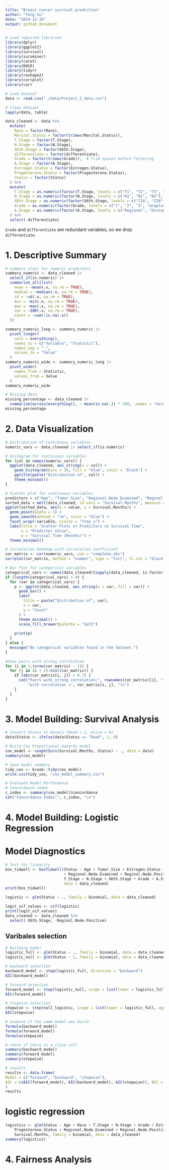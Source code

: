 ```yaml
---
title: "Breast cancer survival prediction"
author: "Tong Su"
date: "2024-12-19"
output: github_document
---
```


```r
# Load required libraries
library(dplyr)
library(ggplot2)
library(survival)
library(survminer)
library(caret)
library(ROCR)
library(tidyr)
library(reshape2)
library(corrplot)
library(car)
```

```r
# Load dataset
data <- read.csv("./data/Project_2_data.csv")

# Clean dataset
lapply(data, table)

data_cleaned <- data %>%
  mutate(
    Race = factor(Race),
    Marital.Status = factor(trimws(Marital.Status)),
    T.Stage = factor(T.Stage),
    N.Stage = factor(N.Stage),
    X6th.Stage = factor(X6th.Stage),
    differentiate = factor(differentiate),
    Grade = factor(trimws(Grade)),  # Trim spaces before factoring
    A.Stage = factor(A.Stage),
    Estrogen.Status = factor(Estrogen.Status),
    Progesterone.Status = factor(Progesterone.Status),
    Status = factor(Status)
  ) %>% 
  mutate(
    T.Stage = as.numeric(factor(T.Stage, levels = c("T1", "T2", "T3", "T4"), ordered = TRUE)),
    N.Stage = as.numeric(factor(N.Stage, levels = c("N1", "N2", "N3"), ordered = TRUE)),
    X6th.Stage = as.numeric(factor(X6th.Stage, levels = c("IIA", "IIB", "IIIA", "IIIB", "IIIC"), ordered = TRUE)),
    Grade = as.numeric(factor(Grade, levels = c("1", "2", "3", "anaplastic; Grade IV"), ordered = TRUE)),
    A.Stage = as.numeric(factor(A.Stage, levels = c("Regional", "Distant"), ordered = TRUE))
  ) %>% 
  select(-differentiate)
```

`Grade` and `differentiate` are redundant variables, so we drop `differentiate`.

# 1. Descriptive Summary
```r
# summary_stats for numeric predictors
summary_numeric <- data_cleaned |> 
  select_if(is.numeric) |>
  summarise_all(list(
    mean = ~mean(.x, na.rm = TRUE), 
    median = ~median(.x, na.rm = TRUE), 
    sd = ~sd(.x, na.rm = TRUE),
    min = ~min(.x, na.rm = TRUE),
    max = ~max(.x, na.rm = TRUE),
    iqr = ~IQR(.x, na.rm = TRUE),
    count = ~sum(!is.na(.x))
  ))

summary_numeric_long <- summary_numeric |> 
  pivot_longer(
    cols = everything(),        
    names_to = c("Variable", "Statistic"), 
    names_sep = "_",            
    values_to = "Value"         
  )
summary_numeric_wide <- summary_numeric_long |> 
  pivot_wider(
    names_from = Statistic,    
    values_from = Value         
  )
summary_numeric_wide

# Missing data
missing_percentage <- data_cleaned |> 
  summarise(across(everything(), ~ mean(is.na(.)) * 100, .names = "missing_pct_{.col}"))
missing_percentage
```


# 2. Data Visualization
```r
# Distribution of continuous variables
numeric_vars <- data_cleaned |> select_if(is.numeric)

# Histogram for continuous variables
for (col in names(numeric_vars)) {
  ggplot(data_cleaned, aes_string(x = col)) +
    geom_histogram(bins = 30, fill = "blue", color = "black") +
    ggtitle(paste("Distribution of", col)) +
    theme_minimal()
}

# Scatter plot for continuous variables
predictors = c("Age", "Tumor.Size", "Regional.Node.Examined", "Reginol.Node.Positive")
sorted_data = melt(data_cleaned, id.vars = "Survival.Months", measure.vars = predictors)
ggplot(sorted_data, aes(x = value, y = Survival.Months)) +
  geom_point(alpha = 1) +
  geom_smooth(method = "lm", color = "blue") +
  facet_wrap(~variable, scales = "free_x") +  
  labs(title = "Scatter Plots of Predictors vs Survival Time",
       x = "Predictor Value",
       y = "Survival Time (Months)") +
  theme_minimal()

# Correlation heatmap with correlation coefficient
cor_matrix <- cor(numeric_vars, use = "complete.obs")
corrplot(cor_matrix, method = "number", type = "full", tl.col = "black", tl.srt = 45, title = "Correlation Heatmap")

# Bar Plot for categorical variables
categorical_vars <- names(data_cleaned)[sapply(data_cleaned, is.factor) | sapply(data_cleaned, is.character)]
if (length(categorical_vars) > 0) {
  for (var in categorical_vars) {
    p <- ggplot(data_cleaned, aes_string(x = var, fill = var)) +
      geom_bar() +
      labs(
        title = paste("Distribution of", var),
        x = var,
        y = "Count"
      ) +
      theme_minimal() +
      scale_fill_brewer(palette = "Set2")  
    
    print(p)  
  }
} else {
  message("No categorical variables found in the dataset.")
}

#show pairs with strong correlation
for (i in 1:(nrow(cor_matrix) - 1)) {
  for (j in (i + 1):ncol(cor_matrix)) {
    if (abs(cor_matrix[i, j]) > 0.7) {
      cat("Pairs with strong correlation:", rownames(cor_matrix)[i], "~", colnames(cor_matrix)[j], 
          "with correlation =", cor_matrix[i, j], "\n")
    }
  }
}
```

# 3. Model Building: Survival Analysis
```r
# Convert Status to binary (Dead = 1, Alive = 0)
data$Status <- ifelse(data$Status == "Dead", 1, 0)

# Build Cox Proportional Hazards model
cox_model <- coxph(Surv(Survival.Months, Status) ~ ., data = data)
summary(cox_model)

# Save model summary
tidy_cox <- broom::tidy(cox_model)
write.csv(tidy_cox, "cox_model_summary.csv")

# Evaluate Model Performance
# Concordance index
c_index <- summary(cox_model)$concordance
cat("Concordance Index:", c_index, "\n")
```

# 4. Model Building: Logistic Regression

# Model Diagnostics

```r
# Test for linearity
box_tidwell <- boxTidwell(Status ~ Age + Tumor.Size + Estrogen.Status + Progesterone.Status
                          + Regional.Node.Examined + Reginol.Node.Positive + 
                          T.Stage + N.Stage + X6th.Stage + Grade + A.Stage, 
                          data = data_cleaned)
print(box_tidwell)

logistic <- glm(Status ~ ., family = binomial, data = data_cleaned)

logit_vif_values <- vif(logistic)
print(logit_vif_values)
data_cleaned <- data_cleaned %>% 
  select(-X6th.Stage, -Reginol.Node.Positive)
```


## Varibales selection

```r
# Building model
logistic_full <- glm(Status ~ ., family = binomial, data = data_cleaned)
logistic_null <- glm(Status ~ 1, family = binomial, data = data_cleaned)

# backward selection
backward_model <- step(logistic_full, direction = "backward")
AIC(backward_model)

# forward selection
forward_model <- step(logistic_null, scope = list(lower = logistic_full, upper = logistic_null), direction = "forward")
AIC(forward_model)

# stepwise selection
stepwise <- step(null_logistic, scope = list(lower = logistic_full, upper = logistic_null), direction = "both")
AIC(stepwise)

# examine if the same model was build
formula(backward_model)
formula(forward_model)
formula(stepwise)

# check if there is a close call
summary(backward_model)
summary(forward_model)
summary(stepwise)

# results
results <- data.frame(
Model = c("forward", "backward", "stepwise"),
AIC = c(AIC(forward_model), AIC(backward_model), AIC(stepwise)), BIC = c(BIC(forward_model), BIC(backward_model), BIC(stepwise))
) 
results
```

# logistic regression
```r
logistics <- glm(Status ~ Age + Race + T.Stage + N.Stage + Grade + Estrogen.Status + 
    Progesterone.Status + Regional.Node.Examined + Reginol.Node.Positive + 
    Survival.Months, family = binomial, data = data_cleaned)
summary(logistics)
```



# 4. Fairness Analysis


